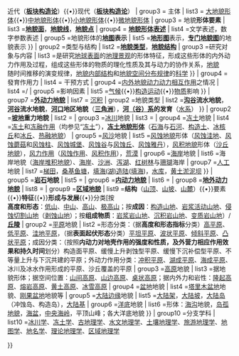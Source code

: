 {{Navbox 
| name  = 地貌学 
| title = [[地貌学]] 
|titlestyle = background-color:#A6FFCC;
| groupstyle = background-color:#E0FFFF;
| belowstyle = background:#D3D3D3;  
|group1  = 学科与分类
|list1   = {{Navbox subgroup   
| group1 = 根据'''形成地表起伏形态'''的'''主导营力'''
|  list1 = '''[[气候地貌学]]'''，'''[[构造地貌学]]'''
| groupstyle = background-color:#F5F5F5;  
| group2 = 根据'''研究对象'''及其'''应用范围'''
| list2  = '''[[动力地貌学]]'''，'''[[应用地貌学]]'''
}} 
| group2 = 历史与'''发展'''
|  list2 = 古代（《[[梦溪笔谈]]》）{{•}}近代（'''[[板块构造论]]'''）{{•}}现代（'''[[板块构造论]]'''）
| group3 = 主体
|  list3 = {{Navbox subgroup 
| groupstyle = background:Horizon Blue;
| group1 = '''[[地貌体]]'''
| list1  = {{Navbox subgroup
| groupstyle = background:Horizon Blue;
| group1 ='''[[地貌形体]]（[[地形]]）'''
| list1  =/
| group2 = [[地貌形体]]'''空间单元'''
| list2  = [[星形地貌形体]]{{•}}[[巨地貌形体]]{{•}}[[大地貌形体]]{{•}}[[中地貌形体]]{{•}}[[小地貌形体]]{{•}}[[微地貌形体]]
| group3 = 地貌'''形体要素'''
| list3  ='''[[地貌面]]'''，'''[[地貌线]]'''，'''[[地貌点]]'''
| group4 = '''[[地貌形体表述]]'''
| list4  =文学表述，数字参数表述
| group5 =地貌形体的'''[[地图]]表示'''
| list5  ='''[[地形图]]'''表示，'''[[专门地貌图]]'''的地貌表示
}}
| group2 =类型与结构
| list2  ='''[[地貌类型]]'''，'''[[地貌结构]]'''
| group3 =研究对象与内容
| list3  =是研究[[地球表面]]的[[地理景观]]的形体特征，形成这些形体的内外动力作用及过程，组成这些形体的物质的理化性质及其与动力的协作关系，[[地貌]]<br/>随时间推移的演变规律，[[地貌内部结构]]和[[地貌空间分布规律]]的[[科学]]
}}
| group4 =發育作用力
| list4  = {{Navbox subgroup
| groupstyle = background:Horizon Blue;
| group1 ='''[[内动力作用]]'''
| list1  =地球内部[[热能]]、[[化学能]]、[[重力能]]、[[地球自转]]（[[地球公转]]）产生的[[作用力]]
| group2 ='''[[外动力作用]]'''
| list2  ='''[[风化]]'''（物理•化学•生物），[[剥蚀]]，[[沉积]]
| group3 =人类行为与活动影响（第三地貌动力）
| list3  =作用方式{{•}}干预方式
| group4 =[[内外地貌动力动力相互作用]]之情况
| list4  =/
| group5 =影响因素
| list5  =[[气候]]{{•}}[[构造运动]]{{•}}[[物质]]影响
}}
| group7 ='''[[外动力地貌]]'''
| list7  = {{Navbox subgroup
| groupstyle = background-color:#7FFFD4;
| group1 ='''[[流水地貌]]'''
| list1  ={{Navbox subgroup
| groupstyle = background-color:#87CEEB;
| group1 ='''[[流水]]作用'''
| list1  =[[侵蚀]]{{•}}[[运移]]{{•}}[[沉积]]
| group2 =地貌类型
| list2  ='''[[沟谷]]流水地貌'''，'''[[河谷]]流水地貌'''，'''[[河口]]地区地貌'''（'''[[三角洲]]'''），'''[[河（谷）系]]的发育'''（[[水系]]）
}}
| group2 ='''[[坡地]]重力地貌'''
| list2  ={{Navbox subgroup
| groupstyle = background-color:#F4A460;
| group1 ='''[[坡地]]系统'''
| list1  =[[坡地]]
| group2 =地貌类型
| list2  =[[崩塌]]，[[滑坡]]（[[山崩]]），[[错落]]，[[坡地蠕动]]
}}
| group3 =[[冰川]]地貌
| list3  ={{Navbox subgroup
|group1  =基本
|list1   ='''[[冰川]]和[[冰川作用]]'''，'''[[第四纪冰期]]'''
|group2  =冰川的分类与类型
| list2  =[[山岳冰川]]，[[山谷冰川]]，[[悬冰川]]，[[冰斗冰川]]，[[平顶冰川]]，[[山麓冰川]]；[[大陆冰川]]
|group3  =冰川作用与地貌形体
| list3  =[[冰蚀作用]]，[[冰蚀地貌]]（[[冰斗]]、[[角峰]]和[[刃脊]]、[[冰川谷]]），[[冰碛地貌]]
}}
| group4 =[[冻土]]地貌
| list4  =[[冻土]]和[[冻土|冻融作用]]（均参见“[[冻土]]”），'''[[冻土地貌形体]]'''（[[石海]]与[[石河]]、[[构造土]]、[[冰核丘]]和[[冰丘]]、[[热融地貌]]）
| group5 =[[风沙]]地貌
| list5  =[[风蚀地貌]]形体（[[风蚀洼地]]、[[风蚀蘑菇]]和[[风蚀柱]]、[[风蚀城堡]]、[[风蚀谷]]与[[风蚀丘]]、[[风蚀雅丹]]），[[风积地貌]]形体（[[沙丘地貌]]），[[风力作用]]（[[风蚀作用]]、[[风积作用]]），[[荒漠]]
| group6 =[[海岸]]地貌
| list6  =海岸地貌（[[海岸堆积地貌]]）、[[海岸]]、[[沙洲]]、[[泻湖]]、[[红树林]]与[[珊瑚]]海岸
| group7 =[[人工]]地貌
| list7  =[[梯田]]，[[桑基鱼塘]]，[[填海(湖)造陆]]([[填海]])，[[水库]]，[[黄土淤泥坝]]
}}
| group5 ='''[[岩石]]地貌'''
| list5  ={{Navbox subgroup
| groupstyle = background-color:#DCDCDC;
| group1 =[[砂质岩石]]地貌
| list1  ='''[[丹霞地貌]]'''，[[石英砂岩峰林地貌]]
| group2 =[[玄武岩]]与[[花岗岩]]地貌
| list2  =[[花岗岩地貌]]（花岗岩峰林，花岗岩丘陵），[[玄武岩地貌]][ [[玄武岩石柱林]]（如：[[巨人之路]]，[[南定岛]]），[[玄武岩台地]] ]
| group3 ='''[[可溶性岩石]]地貌'''（'''[[岩溶地貌]]'''）
| list3  =[[石芽]]与[[溶沟]]，[[落水洞]]，[[盲谷]]与[[干谷]]，[[溶斗]]、[[岩溶洼地]]、[[岩溶盆地]]，[[峰丛]]、[[峰林]]与[[孤峰]]，[[岩溶丘陵]]；'''[[洞穴地貌]]'''；'''[[钙华地貌]]'''<br/>[[碳酸盐岩]]景观（[[迪纳瑞克山区]]），岩溶洞穴通道系统（如：[[猛犸洞]]、[[尼亚加拉瀑布]]）
| group4 ='''[[黄土地貌]]'''
| list4  =（如：[[黄土高原]]）[[黄土塬]]，[[黄土墚]]，[[黄土峁]]，[[黄土坪]]；''地貌形体''：[[切沟]]，[[冲沟]]，[[干沟]]，[[河沟]]，[[黄土墹]]；'''''空间组合'''类型''：[[黄土山地]]、丘陵与[[宽谷]]、丘陵与[[谷中谷]]、丘陵与[[沟谷]]、黄土塬与沟谷
| group5 =生物岩地貌
| list5  =[[岸礁]]，[[堡礁]]、[[环礁]]（'''[[珊瑚礁]]'''）
}}
| group6 ='''[[内动力地貌]]'''
| list6  ={{Navbox subgroup
| groupstyle = background-color:#CCB38C;
| group1 ='''大陆裂谷'''与'''[[构造山系]]'''
| list1  =[[全球构造山系]]，[[大陆裂谷]]
| group2 ='''[[水平构造地貌]]'''与'''[[单斜构造地貌]]'''
| list2  =水平：[[方山]]，[[桌状台地]]，[[平顶高地]]；单斜：[[岩层三角面]]（另有：[[岩层梯形面]]、三角面）与[[V字形陡崖]]，[[单面山]]地貌（另有：[[构造台地]]、[[猪背岭]]、[[顺向坡]]、[[单斜谷]]、[[逆向坡]]）；[[格状河系]]（谷地系统）（[[顺向河]]、[[次成河]]、[[逆向河]]、[[再顺向河]]）
| group3 =褶皱构造地貌
| list3  ='''[[原生褶曲构造地貌]]'''[长轴褶皱平行岭谷；[[倒置地貌]]（[[向斜谷]]、[[背斜谷]]、[[次成山]]）]，'''[[短轴褶曲构造地貌形体]]'''{[[倾伏背斜山]]（如<br/>[[庐山]]北部的[[大月山]]），倾伏褶曲山岭，倒置地貌[ [[船形山]]（类似[[方山]]）]}，'''[[等轴（穹窿）褶曲构造地貌]]'''（[[结晶盐山丛]]、[[单斜环形山岭]]和谷地）
| group4 =[[断层]]构造地貌
| list4  ='''[[断层崖地貌]]'''，'''[[断层谷地貌]]'''（如：[[地堑谷]]），'''[[断块山地地貌]]'''（如：[[庐山]]局部）
| group5 =[[岩浆活动构造地貌]]
| list5  =[[火山活动]]构造地貌形体（[[火山锥]]、[[火山口]]）
| group6 =活动构造地貌
| list6  =[[新构造运动]]；
}}
| group8 ='''[[地外动力地貌]]'''
| list8  ={{Navbox subgroup
| groupstyle = background-color:#9955FF;
| group1 =[[隕石]]地貌
| list1  ='''[[隕石坑]]'''，'''[[隕石平原]]'''，'''[[隕石山]]'''
| group2 =[[電離]]地貌
| list2  =''' '''
| group3 =[[引力]]地貌
| list3  =''' '''
| group4 =[[射線]]地貌
| list4  =''' '''
}}
| group9 ='''[[区域地貌]]'''
| list9  ={{Navbox subgroup
| groupstyle = background-color:#50C878;
| group1 =[[山地]]与[[丘陵]]地貌
| list1  ='''''山地'''''：单元（[[山峰]]、[[山岭]]、[[山脉]]、[[山原]]、[[山系]]、[[山地地区]]）{{•}}'''结构'''（[[山顶]]、[[山坡]]、[[山麓]]）{{•}}要素{{•}}'''特征'''{{•}}'''形成与发展'''{{•}}分类[按<br/>'''高度和形态'''：[[低山]]、[[中山 (地貌學)|中山]]、[[高山]]、[[极高山]]；按'''成因'''：[[构造山地]]、[[岩浆活动山地]]、[[侵蚀切割山地]]（[[剥蚀山地]]）；按'''组成物质'''：[[岩浆岩山地]]、[[沉积岩山地]]、[[变质岩山地]]）/'''[[丘陵]]'''
| group2 =[[平原]]地貌
| list2  =形态分类：（据'''高度和形态指标'''分类）[[高平原]]、[[低平原]]、[[洼地平原]]，（据'''表面起伏形态'''分类）[[平坦平原]]、[[波状平原]]、[[倾斜平原]]、[[凸状平原]]；成因分类：（按照'''内动力对地壳作用的强度和性质，及外营力相应作用效果和持久时间'''划分）构造面平原、缓慢上升剥蚀型平原、缓慢下沉补偿型平原、不等量上升与下沉共建的平原；外动力作用分类：[[冲积平原]]、[[湖成平原]]、[[海成平原]]、冰川及冰水作用形成的平原、沙丘覆盖的平原
| group3 =[[高原]]地貌
| list3  =据地貌形体；据空间位置：[[山间高原]]、[[山边高原]]、[[桌状高原]]；据内外力和岩性：[[隆起高原]]、[[熔岩高原]]、[[黄土高原]]、[[冰雪高原]]
| group4 =[[盆地]]地貌
| list4  =[[塔里木盆地]]地貌、[[刚果盆地]]地貌等
| group5 =[[大陆边缘]]地貌
| list5  =[[大陆架]]，[[大陆坡]]，[[大陆岛]]（冲蚀岛、构造岛），[[大陆基]]
| group6 =[[洋底]]地貌
| list6  =形体：[[海沟]]地貌，[[岛孤地貌]]，[[海盆]]，[[中央海岭]]，平顶山峰；各大洋底地貌
}}
| group10 =分支学科
| list10  =[[冰川学]]、[[冻土学]]、[[古地理学]]、[[水文地理学]]、[[土壤地理学]]、[[旅游地理学]]、[[地图学]]、[[地名学]]、[[理论地理学]]、[[区域地理学]]

}}